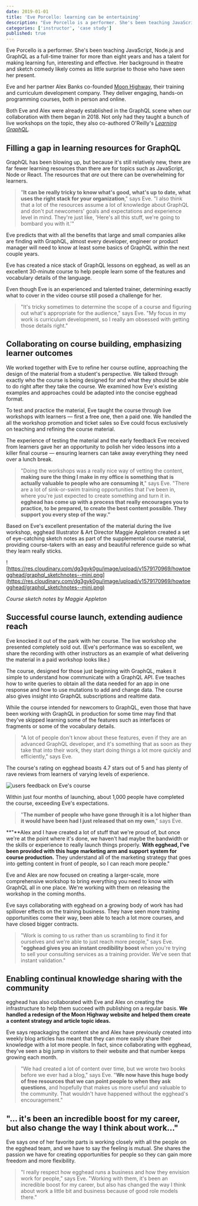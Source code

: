 ```yaml
---
date: 2019-01-01
title: 'Eve Porcello: learning can be entertaining'
description: "Eve Porcello is a performer. She's been teaching JavaScript, Node.js and GraphQL as a full-time trainer for more than eight years and has a talent for making learning fun, interesting and effective. Her background in theatre and sketch comedy likely comes as little surprise to those who have seen her present."
categories: ['instructor', 'case study']
published: true
---
```


Eve Porcello is a performer. She's been teaching JavaScript, Node.js and GraphQL as a full-time trainer for more than eight years and has a talent for making learning fun, interesting and effective. Her background in theatre and sketch comedy likely comes as little surprise to those who have seen her present.

Eve and her partner Alex Banks co-founded [Moon Highway](https://moonhighway.com), their training and curriculum development company. They deliver engaging, hands-on programming courses, both in person and online. 

Both Eve and Alex were already established in the GraphQL scene when our collaboration with them began in 2018. Not only had they taught a bunch of live workshops on the topic, they also co-authored O'Reilly's *[Learning GraphQL](https://www.oreilly.com/library/view/learning-graphql/9781492030706/).*  

## Filling a gap in learning resources for GraphQL

GraphQL has been blowing up, but because it's still relatively new, there are far fewer learning resources than there are for topics such as JavaScript, Node or React. The resources that *are* out there can be overwhelming for learners. 

> "**It can be really tricky to know what's good, what's up to date, what uses the right stack for your organization**," says Eve. "I also think that a lot of the resources assume a lot of knowledge about GraphQL and don't put newcomers' goals and expectations and experience level in mind. They're just like, 'Here's all this stuff, we're going to bombard you with it.'"

Eve predicts that with all the benefits that large and small companies alike are finding with GraphQL, almost every developer, engineer or product manager will need to know at least some basics of GraphQL within the next couple years. 

Eve has created a nice stack of GraphQL lessons on egghead, as well as an excellent 30-minute course to help people learn some of the features and vocabulary details of the language. 

Even though Eve is an experienced and talented trainer, determining exactly what to cover in the video course still posed a challenge for her. 

> "It's tricky sometimes to determine the scope of a course and figuring out what's appropriate for the audience," says Eve. "My focus in my work is curriculum development, so I really am obsessed with getting those details right."

## Collaborating on course building, emphasizing learner outcomes

We worked together with Eve to refine her course outline, approaching the design of the material from a student's perspective. We talked through exactly who the course is being designed for and what they should be able to do right after they take the course. We examined how Eve's existing examples and approaches could be adapted into the concise egghead format. 

To test and practice the material, Eve taught the course through live workshops with learners — first a free one, then a paid one. We handled the all the workshop promotion and ticket sales so Eve could focus exclusively on teaching and refining the course material. 

The experience of testing the material and the early feedback Eve received from learners gave her an opportunity to polish her video lessons into a killer final course — ensuring learners can take away everything they need over a lunch break. 

> "Doing the workshops was a really nice way of vetting the content, **making sure the thing I make in my office is something that is actually valuable to people who are consuming it**," says Eve. "There are a lot of sink-or-swim training opportunities that I've been in, where you're just expected to create something and turn it in. **egghead has come up with a process that really encourages you to practice, to be prepared, to create the best content possible. They support you every step of the way."**

Based on Eve's excellent presentation of the material during the live workshop, egghead Illustrator & Art Director Maggie Appleton created a set of eye-catching sketch notes as part of the supplemental course material, providing course-takers with an easy and beautiful reference guide so what they learn really sticks. 

![https://res.cloudinary.com/dg3gyk0gu/image/upload/v1579170969/howtoegghead/graphql_sketchnotes--mini.png](https://res.cloudinary.com/dg3gyk0gu/image/upload/v1579170969/howtoegghead/graphql_sketchnotes--mini.png)

*Course sketch notes by Maggie Appleton* 

## Successful course launch, extending audience reach

Eve knocked it out of the park with her course. The live workshop she presented completely sold out. (Eve's performance was so excellent, we share the recording with other instructors as an example of what delivering the material in a paid workshop looks like.)  

The course, designed for those just beginning with GraphQL, makes it simple to understand how communicate with a GraphQL API. Eve teaches how to write queries to obtain all the data needed for an app in one response and how to use mutations to add and change data. The course also gives insight into GraphQL subscriptions and realtime data.

While the course intended for newcomers to GraphQL, even those that have been working with GraphQL in production for some time may find that they've skipped learning some of the features such as interfaces or fragments or some of the vocabulary details. 

> "A lot of people don't know about these features, even if they are an advanced GraphQL developer, and it's something that as soon as they take that into their work, they start doing things a lot more quickly and efficiently," says Eve.

The course's rating on egghead boasts 4.7 stars out of 5 and has plenty of rave reviews from learners of varying levels of experience. 

![users feedback on Eve's course](./feedback@2x.png)

Within just four months of launching, about 1,000 people have completed the course, exceeding Eve's expectations. 

> "**The number of people who have gone through it is a lot higher than it would have been had I just released that on my own**," says Eve. 

**"**Alex and I have created a lot of stuff that we're proud of, but once we're at the point where it's done, we haven't had maybe the bandwidth or the skills or experience to really launch things properly. **With egghead, I've been provided with this huge marketing arm and support system for course production.** They understand all of the marketing strategy that goes into getting content in front of people, so I can reach more people."

Eve and Alex are now focused on creating a larger-scale, more comprehensive workshop to bring everything you need to know with GraphQL all in one place. We're working with them on releasing the workshop in the coming months. 

Eve says collaborating with egghead on a growing body of work has had spillover effects on the training business. They have seen more training opportunities come their way, been able to teach a lot more courses, and have closed bigger contracts. 

> "Work is coming to us rather than us scrambling to find it for ourselves and we're able to just reach more people," says Eve. "**egghead gives you an instant credibility boost** when you're trying to sell your consulting services as a training provider. We've seen that instant validation."

## Enabling continual knowledge sharing with the community

egghead has also collaborated with Eve and Alex on creating the infrastructure to help them succeed with publishing on a regular basis. **We handled a redesign of the Moon Highway website and helped them create a content strategy and article topic ideas.** 

Eve says repackaging the content she and Alex have previously created into weekly blog articles has meant that they can more easily share their knowledge with a lot more people. In fact, since collaborating with egghead, they've seen a big jump in visitors to their website and that number keeps growing each month. 

> "We had created a lot of content over time, but we wrote two books before we ever had a blog," says Eve. "**We now have this huge body of free resources that we can point people to when they ask questions**, and hopefully that makes us more useful and valuable to the community. That wouldn't have happened without the egghead's encouragement."

## "... it's been an incredible boost for my career, but also change the way I think about work..."

Eve says one of her favorite parts is working closely with all the people on the egghead team, and we have to say the feeling is mutual. She shares the passion we have for creating opportunities for people so they can gain more freedom and more flexibility. 

> "I really respect how egghead runs a business and how they envision work for people," says Eve. "Working with them, it's been an incredible boost for my career, but also has changed the way I think about work a little bit and business because of good role models there."
